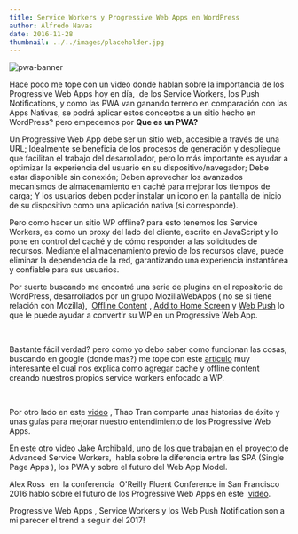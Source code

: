 ```yaml
---
title: Service Workers y Progressive Web Apps en WordPress
author: Alfredo Navas
date: 2016-11-28
thumbnail: ../../images/placeholder.jpg
---
```


![pwa-banner](https://www.elpuas.com/wp-content/uploads/2016/11/pwa-banner.jpg)

Hace poco me tope con un video donde hablan sobre la importancia de los Progressive Web Apps hoy en día,  de los Service Workers, los Push Notifications, y como las PWA van ganando terreno en comparación con las Apps Nativas, se podrá aplicar estos conceptos a un sitio hecho en WordPress? pero empecemos por **Que es un PWA?**

Un Progressive Web App debe ser un sitio web, accesible a través de una URL; Idealmente se beneficia de los procesos de generación y despliegue que facilitan el trabajo del desarrollador, pero lo más importante es ayudar a optimizar la experiencia del usuario en su dispositivo/navegador; Debe estar disponible sin conexión; Deben aprovechar los avanzados mecanismos de almacenamiento en caché para mejorar los tiempos de carga; Y los usuarios deben poder instalar un icono en la pantalla de inicio de su dispositivo como una aplicación nativa (si corresponde).

Pero como hacer un sitio WP offline? para esto tenemos los Service Workers, es como un proxy del lado del cliente, escrito en JavaScript y lo pone en control del caché y de cómo responder a las solicitudes de recursos. Mediante el almacenamiento previo de los recursos clave, puede eliminar la dependencia de la red, garantizando una experiencia instantánea y confiable para sus usuarios.

Por suerte buscando me encontré una serie de plugins en el repositorio de WordPress, desarrollados por un grupo MozillaWebApps ( no se si tiene relación con Mozilla),  [Offline Content](https://wordpress.org/plugins/offline-content/) , [Add to Home Screen](https://wordpress.org/plugins/add-to-home-screen/) y [Web Push](https://wordpress.org/plugins/web-push/) lo que le puede ayudar a convertir su WP en un Progressive Web App.

 

Bastante fácil verdad? pero como yo debo saber como funcionan las cosas, buscando en google (donde mas?) me tope con este [artículo](https://aarontgrogg.com/blog/2016/02/01/converting-wordpress-to-web-app-adding-caching-and-offline-support/) muy interesante el cual nos explica como agregar cache y offline content creando nuestros propios service workers enfocado a WP.

 

Por otro lado en este [video](https://www.youtube.com/watch?v=U52dD0tegsA) , Thao Tran comparte unas historias de éxito y unas guías para mejorar nuestro entendimiento de los Progressive Web Apps.

En este otro [video](https://www.youtube.com/watch?v=J2dOTKBoTL4) Jake Archibald, uno de los que trabajan en el proyecto de Advanced Service Workers,  habla sobre la diferencia entre las SPA (Single Page Apps ), los PWA y sobre el futuro del Web App Model.

Alex Ross  en  la conferencia  O'Reilly Fluent Conference in San Francisco 2016 hablo sobre el futuro de los Progressive Web Apps en este  [video](https://www.oreilly.com/ideas/progressive-web-apps-and-whats-next-for-mobile).

Progressive Web Apps , Service Workers y los Web Push Notification son a mi parecer el trend a seguir del 2017!
